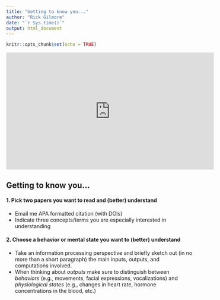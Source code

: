 ```yaml
---
title: "Getting to know you..."
author: "Rick Gilmore"
date: "`r Sys.time()`"
output: html_document
---
```


```r
knitr::opts_chunk$set(echo = TRUE)
```

<iframe width="560" height="315" src="https://www.youtube.com/embed/Vlx6gQWfjp0" title="YouTube video player" frameborder="0" allow="accelerometer; autoplay; clipboard-write; encrypted-media; gyroscope; picture-in-picture" allowfullscreen></iframe>

## Getting to know you...

#### 1. Pick two papers you want to read and (better) understand

- Email me APA formatted citation (with DOIs)
- Indicate three concepts/terms you are especially interested in understanding

#### 2. Choose a behavior or mental state you want to (better) understand

- Take an information processing perspective and briefly sketch out (in no more than a short paragraph) the main inputs, outputs, and computations involved.
- When thinking about *outputs* make sure to distinguish between *behaviors* (e.g., movements, facial expressions, vocalizations) and *physiological states* (e.g., changes in heart rate, hormone concentrations in the blood, etc.)
